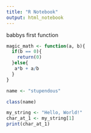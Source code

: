 ```yaml
---
title: "R Notebook"
output: html_notebook
---
```


babbys first function

```r

magic_math <- function(a, b){
  if(b == 0){
    return(0)
  }else{
   a*b + a/b 
  }
}
```

```r
name <- "stupendous"

class(name)
```

```r
my_string <- "Hello, World!"
char_at_1 <- my_string[1]
print(char_at_1)
```
